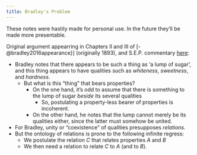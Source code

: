 ```yaml
---
title: Bradley's Problem
---
```

:::{.callout-warning}
These notes were hastily made for personal use. In the future they'll be made more presentable.
:::

Original argument appearring in Chapters II and III of [-@bradley2016appearance}] (originally 1893), and S.E.P. commentary [here](https://plato.stanford.edu/entries/bradley-regress):

- Bradley notes that there appears to be such a thing as 'a lump of sugar', and this thing appears to have qualities such as *whiteness*, *sweetness*, and *hardness*.
  - But what is this "thing" that bears properties?
    - On the one hand, it's odd to assume that there is something to the lump of sugar *beside* its several qualities
        - So, postulating a property-less bearer of properties is incoherent.
    - On the other hand, he notes that the lump cannot merely be its qualities either, since the latter must somehow be united.
- For Bradley, unity or "coexistence" of qualities presupposes *relations*.
- But the ontology of relations is prone to the following infinite regress:
    - We postulate the relation $C$ that relates properties $A$ and $B$
    - We then need a relation to relate $C$ to $A$ (and to $B$).

